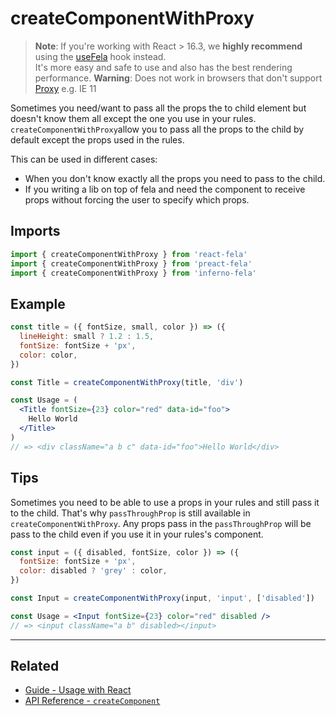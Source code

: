 # createComponentWithProxy

> **Note**: If you're working with React > 16.3, we **highly recommend** using the [useFela](api/react-fela/useFela) hook instead.<br />It's more easy and safe to use and also has the best rendering performance.
> **Warning**: Does not work in browsers that don't support [Proxy](https://developer.mozilla.org/en-US/docs/Web/JavaScript/Reference/Global_Objects/Proxy) e.g. IE 11

Sometimes you need/want to pass all the props the to child element but doesn't know them all except the one you use in your rules. `createComponentWithProxy`allow you to pass all the props to the child by default except the props used in the rules.

This can be used in different cases:

- When you don't know exactly all the props you need to pass to the child.
- If you writing a lib on top of fela and need the component to receive props without forcing the user to specify which props.

## Imports

```javascript nocopy
import { createComponentWithProxy } from 'react-fela'
import { createComponentWithProxy } from 'preact-fela'
import { createComponentWithProxy } from 'inferno-fela'
```

## Example

```jsx name=Title.js
const title = ({ fontSize, small, color }) => ({
  lineHeight: small ? 1.2 : 1.5,
  fontSize: fontSize + 'px',
  color: color,
})

const Title = createComponentWithProxy(title, 'div')

const Usage = (
  <Title fontSize={23} color="red" data-id="foo">
    Hello World
  </Title>
)
// => <div className="a b c" data-id="foo">Hello World</div>
```

## Tips

Sometimes you need to be able to use a props in your rules and still pass it to the child. That's why `passThroughProp` is still available in `createComponentWithProxy`. Any props pass in the `passThroughProp` will be pass to the child even if you use it in your rules's component.

```jsx name=Input.js
const input = ({ disabled, fontSize, color }) => ({
  fontSize: fontSize + 'px',
  color: disabled ? 'grey' : color,
})

const Input = createComponentWithProxy(input, 'input', ['disabled'])

const Usage = <Input fontSize={23} color="red" disabled />
// => <input className="a b" disabled></input>
```

---

## Related

- [Guide - Usage with React](guides/usage-with-react)
- [API Reference - `createComponent`](api/react-fela/createComponent)

